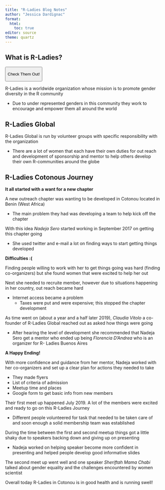 ```yaml
---
title: "R-Ladies Blog Notes"
author: "Jessica Dardignac"
format:
  html:
    toc: true
editor: source
theme: quartz
---
```


## **What is R-Ladies?**

<button type="button" class="btn btn-success">

Check Them Out!

</button>

R-Ladies is a worldwide organization whose mission is to promote gender diversity in the R community

-   Due to under represented genders in this community they work to encourage and empower them all around the world

## **R-Ladies Global**

R-Ladies Global is run by volunteer groups with specific responsibility with the organization

-   There are a lot of women that each have their own duties for out reach and development of sponsorship and mentor to help others develop their own R-communities around the globe

## **R-Ladies Cotonous Journey**

**It all started with a want for a new chapter**

A new outreach chapter was wanting to be developed in Cotonou located in Benin (West Africa)

-   The main problem they had was developing a team to help kick off the chapter

With this idea *Nadeja Sero* started working in September 2017 on getting this chapter going

-   She used twitter and e-mail a lot on finding ways to start getting things developed

**Difficulties :(**

Finding people willing to work with her to get things going was hard (finding co-organizers) but she found women that were excited to help her out

Next she needed to recruite member, however due to situations happening in her country, out reach became hard

-   Internet access became a problem
    -   Taxes were put and were expensive; this stopped the chapter development

As time went on (about a year and a half later 2019), *Claudia Vitolo* a co-founder of R-Ladies Global reached out as asked how things were going

-   After hearing the level of development she recommended that Nadeja Sero get a mentor who ended up being *Florencia D'Andrea* who is an organizer for R- Ladies Buenos Aires

**A Happy Ending!**

With more confidence and guidance from her mentor, Nadeja worked with her co-organizers and set up a clear plan for actions they needed to take

-   They made flyers
-   List of criteria of admission
-   Meetup time and places
-   Google form to get basic info from new members

Their first meet up happened July 2019. A lot of the members were excited and ready to go on this R-Ladies Journey

-   Different people volunteered for task that needed to be taken care of and soon enough a solid membership team was established

During the time between the first and second meetup things got a little shaky due to speakers backing down and giving up on presenting

-   Nadeja worked on helping speaker become more confident in presenting and helped people develop good informative slides

The second meet up went well and one speaker *Sheriftah Mama Chabi* talked about gender equality and the challenges encountered by women scientist

Overall today R-Ladies in Cotonou is in good health and is running swell!
